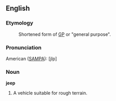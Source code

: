 ==English==

===Etymology===

: Shortened form of [[GP]] or "general purpose".

===Pronunciation===

American ([[SAMPA]]): [jIp]

===Noun===

'''jeep'''

#A vehicle suitable for rough terrain.